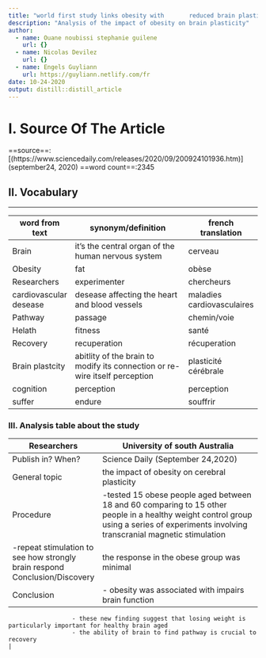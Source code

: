 ```yaml
---
title: "world first study links obesity with       reduced brain plasticity"
description: "Analysis of the impact of obesity on brain plasticity"
author:
  - name: Ouane noubissi stephanie guilene
    url: {}
  - name: Nicolas Devilez
    url: {}
  - name: Engels Guyliann
    url: https://guyliann.netlify.com/fr
date: 10-24-2020
output: distill::distill_article
---
```


# I. Source Of The Article 

==source==: [(https://www.sciencedaily.com/releases/2020/09/200924101936.htm)]
(september24, 2020)
==word count==:2345

## II. Vocabulary

_____________________________________________________
| word from text         | synonym/definition                                                          | french translation         |
| ---------------------- | --------------------------------------------------------------------------- | -------------------------- |
| Brain                  | it's the central organ of the human nervous system                          | cerveau                    |
| Obesity                | fat                                                                         | obèse                      |
| Researchers            | experimenter                                                                | chercheurs                 |
| cardiovascular desease | desease affecting the heart and blood vessels                               | maladies cardiovasculaires |
| Pathway                | passage                                                                     | chemin/voie                |
| Helath                 | fitness                                                                     | santé                      |
| Recovery               | recuperation                                                                | récuperation               |
| Brain plastcity        | abitlity of the brain to modify its connection or re-wire itself perception | plasticité cérébrale        |
| cognition              | perception                                                                  | perception                 |
| suffer                 | endure                                                                      | souffrir                   |


### III. Analysis table about the study

| Researchers       | University of south Australia                                                                                                                                                                                                                                                                                      |
| ----------------- | ------------------------------------------------------------------------------------------------------------------------------------------------------------------------------------------------------------------------------------------------------------------------------------------------------------------ |
| Publish in? When? | Science Daily (September 24,2020)                                                                                                                                                                                                                                                                                  |
| General topic     | the impact of obesity on cerebral plasticity                                                                                                                                                                                                                                                                       |
| Procedure         | -tested 15 obese people aged between 18 and 60 comparing to 15 other people in a healthy weight control group using a series of experiments                         involving transcranial magnetic stimulation
                      -repeat stimulation to see how strongly brain respond Conclusion/Discovery| the response in the obese group was minimal   |
| Conclusion        | - obesity was associated with                              impairs brain function
                      - these new finding suggest that losing weight is particularly important for healthy brain aged
                      - the ability of brain to find pathway is crucial to recovery                                                                                                 |

